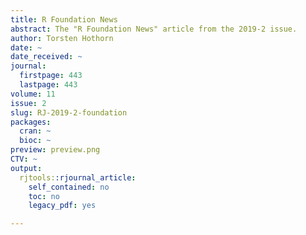 ```yaml
---
title: R Foundation News
abstract: The "R Foundation News" article from the 2019-2 issue.
author: Torsten Hothorn
date: ~
date_received: ~
journal:
  firstpage: 443
  lastpage: 443
volume: 11
issue: 2
slug: RJ-2019-2-foundation
packages:
  cran: ~
  bioc: ~
preview: preview.png
CTV: ~
output:
  rjtools::rjournal_article:
    self_contained: no
    toc: no
    legacy_pdf: yes

---
```

